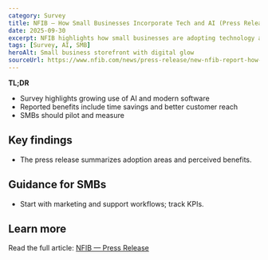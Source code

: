 ```yaml
---
category: Survey
title: NFIB — How Small Businesses Incorporate Tech and AI (Press Release)
date: 2025-09-30
excerpt: NFIB highlights how small businesses are adopting technology and AI to improve operations and growth.
tags: [Survey, AI, SMB]
heroAlt: Small business storefront with digital glow
sourceUrl: https://www.nfib.com/news/press-release/new-nfib-report-how-small-businesses-incorporate-tech-and-ai-advancements/
---
```


**TL;DR**

- Survey highlights growing use of AI and modern software
- Reported benefits include time savings and better customer reach
- SMBs should pilot and measure

## Key findings

- The press release summarizes adoption areas and perceived benefits.

## Guidance for SMBs

- Start with marketing and support workflows; track KPIs.

## Learn more

Read the full article: <a href="https://www.nfib.com/news/press-release/new-nfib-report-how-small-businesses-incorporate-tech-and-ai-advancements/" target="_blank" rel="noopener noreferrer">NFIB — Press Release</a>

